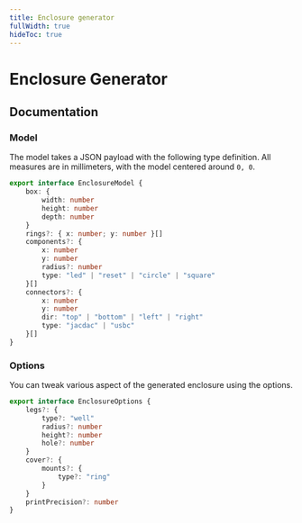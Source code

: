 ```yaml
---
title: Enclosure generator
fullWidth: true
hideToc: true
---
```



# Enclosure Generator

<EnclosureEditor />

## Documentation

### Model

The model takes a JSON payload with the following type definition. All measures are in millimeters, with the model centered around `0, 0`.

```typescript
export interface EnclosureModel {
    box: {
        width: number
        height: number
        depth: number
    }
    rings?: { x: number; y: number }[]
    components?: {
        x: number
        y: number
        radius?: number
        type: "led" | "reset" | "circle" | "square"
    }[]
    connectors?: {
        x: number
        y: number
        dir: "top" | "bottom" | "left" | "right"
        type: "jacdac" | "usbc"
    }[]
}
```

### Options

You can tweak various aspect of the generated enclosure using the options.

```typescript
export interface EnclosureOptions {
    legs?: {
        type?: "well"
        radius?: number
        height?: number
        hole?: number
    }
    cover?: {
        mounts?: {
            type?: "ring"
        }
    }
    printPrecision?: number
}
```
